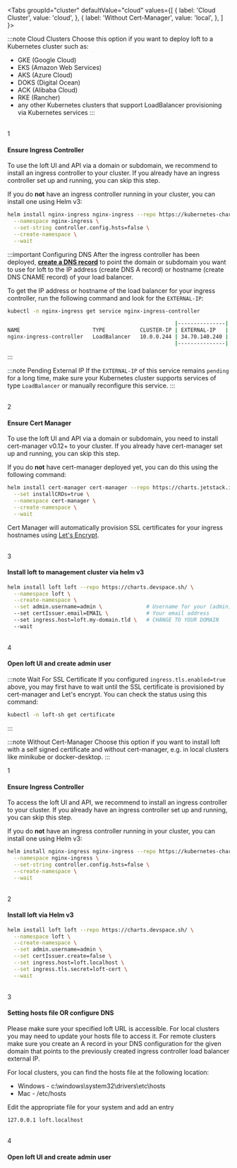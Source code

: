 
<Tabs
  groupId="cluster"
  defaultValue="cloud"
  values={[
    { label: 'Cloud Cluster', value: 'cloud', },
    { label: 'Without Cert-Manager', value: 'local', },
  ]
}>
<TabItem value="cloud">

:::note Cloud Clusters
Choose this option if you want to deploy loft to a Kubernetes cluster such as:
- GKE (Google Cloud)
- EKS (Amazon Web Services)
- AKS (Azure Cloud)
- DOKS (Digital Ocean)
- ACK (Alibaba Cloud)
- RKE (Rancher)
- any other Kubernetes clusters that support LoadBalancer provisioning via Kubernetes services
:::


<br />
<Step>1</Step>

#### Ensure Ingress Controller

To use the loft UI and API via a domain or subdomain, we recommend to install an ingress controller to your cluster. If you already have an ingress controller set up and running, you can skip this step.

If you do **not** have an ingress controller running in your cluster, you can install one using Helm v3:
```bash
helm install nginx-ingress nginx-ingress --repo https://kubernetes-charts.storage.googleapis.com \
  --namespace nginx-ingress \
  --set-string controller.config.hsts=false \
  --create-namespace \
  --wait
```

:::important Configuring DNS
After the ingress controller has been deployed, **[create a DNS record](https://support.dnsimple.com/articles/a-record/)** to point the domain or subdomain you want to use for loft to the IP address (create DNS A record) or hostname (create DNS CNAME record) of your load balancer.

To get the IP address or hostname of the load balancer for your ingress controller, run the following command and look for the `EXTERNAL-IP`:

```bash
kubectl -n nginx-ingress get service nginx-ingress-controller
```
```bash
                                                     |---------------|
NAME                       TYPE           CLUSTER-IP | EXTERNAL-IP   |  PORT(S)                      AGE
nginx-ingress-controller   LoadBalancer   10.0.0.244 | 34.70.140.240 |  80:30984/TCP,443:31758/TCP   19m
                                                     |---------------|
```
:::

:::note Pending External IP
If the `EXTERNAL-IP` of this service remains `pending` for a long time, make sure your Kubernetes cluster supports services of type `LoadBalancer` or manually reconfigure this service.
:::

<br />
<Step>2</Step>

#### Ensure Cert Manager

To use the loft UI and API via a domain or subdomain, you need to install cert-manager v0.12+ to your cluster. If you already have cert-manager set up and running, you can skip this step.

If you do **not** have cert-manager deployed yet, you can do this using the following command:
```bash
helm install cert-manager cert-manager --repo https://charts.jetstack.io \
  --set installCRDs=true \
  --namespace cert-manager \
  --create-namespace \
  --wait
```

Cert Manager will automatically provision SSL certificates for your ingress hostnames using [Let's Encrypt](https://letsencrypt.org/).


<br />
<Step>3</Step>

#### Install loft to management cluster via helm v3

```bash
helm install loft loft --repo https://charts.devspace.sh/ \
  --namespace loft \
  --create-namespace \
  --set admin.username=admin \              # Username for your (admin) user
  --set certIssuer.email=EMAIL \            # Your email address
  --set ingress.host=loft.my-domain.tld \   # CHANGE TO YOUR DOMAIN
  --wait
```

<InstallHelmHintFragment/>


<br />
<Step>4</Step>

#### Open loft UI and create admin user

:::note Wait For SSL Certificate
If you configured `ingress.tls.enabled=true` above, you may first have to wait until the SSL certificate is provisioned by cert-manager and Let's encrypt. You can check the status using this command:
```bash
kubectl -n loft-sh get certificate
```
:::

<CreateAdminUserFragment/>


</TabItem>
<TabItem value="local">

:::note Without Cert-Manager
Choose this option if you want to install loft with a self signed certificate and without cert-manager, e.g. in local clusters like minikube or docker-desktop.
:::

<Step>1</Step>

#### Ensure Ingress Controller

To access the loft UI and API, we recommend to install an ingress controller to your cluster. If you already have an ingress controller set up and running, you can skip this step.

If you do **not** have an ingress controller running in your cluster, you can install one using Helm v3:
```bash
helm install nginx-ingress nginx-ingress --repo https://kubernetes-charts.storage.googleapis.com \
  --namespace nginx-ingress \
  --set-string controller.config.hsts=false \
  --create-namespace \
  --wait
```

<br />
<Step>2</Step>

#### Install loft via Helm v3

```bash
helm install loft loft --repo https://charts.devspace.sh/ \
  --namespace loft \
  --create-namespace \
  --set admin.username=admin \
  --set certIssuer.create=false \
  --set ingress.host=loft.localhost \
  --set ingress.tls.secret=loft-cert \
  --wait
```

<InstallHelmHintFragment/>

<br />
<Step>3</Step>

#### Setting hosts file OR configure DNS

Please make sure your specified loft URL is accessible. For local clusters you may need to update your hosts file to access it. For remote clusters make sure you create an A record in your DNS configuration for the given domain that points to the previously created ingress controller load balancer external IP.

For local clusters, you can find the hosts file at the following location:

- Windows - c:\windows\system32\drivers\etc\hosts
- Mac - /etc/hosts

Edit the appropriate file for your system and add an entry
```
127.0.0.1 loft.localhost
```

<br />
<Step>4</Step>

#### Open loft UI and create admin user

<CreateAdminUserFragment/>


</TabItem>
</Tabs>
